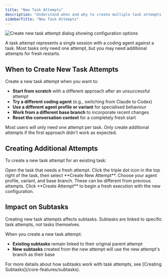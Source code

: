 ```yaml
---
title: "New Task Attempts"
description: "Understand when and why to create multiple task attempts for fresh restarts with different configurations."
sidebarTitle: "New Task Attempts"
---
```


<Frame>
<img src="/images/af-create-new-attempt.png" alt="Create new task attempt dialog showing configuration options" />
</Frame>

A task attempt represents a single session with a coding agent against a task. Most tasks only need one attempt, but you may need additional attempts for fresh restarts.

## When to Create New Task Attempts

Create a new task attempt when you want to:

- **Start from scratch** with a different approach after an unsuccessful attempt
- **Try a different coding agent** (e.g., switching from Claude to Codex)
- **Use a different agent profile or variant** for specialised behaviour
- **Work from a different base branch** to incorporate recent changes
- **Reset the conversation context** for a completely fresh start

<Tip>
Most users will only need one attempt per task. Only create additional attempts if the first approach didn't work as expected.
</Tip>

## Creating Additional Attempts

To create a new task attempt for an existing task:

<Steps>
<Step title="Navigate to the task">
  Open the task that needs a fresh attempt.
</Step>

<Step title="Click Create New Attempt">
  Click the triple dot icon in the top right of the task, then select **Create New Attempt**.
</Step>

<Step title="Configure the attempt">
  Choose your agent profile, variant, and base branch. These can be different from previous attempts.
</Step>

<Step title="Start execution">
  Click **Create Attempt** to begin a fresh execution with the new configuration.
</Step>
</Steps>

## Impact on Subtasks

<Warning>
Creating new task attempts affects subtasks. Subtasks are linked to specific task attempts, not tasks themselves.
</Warning>

When you create a new task attempt:

- **Existing subtasks** remain linked to their original parent attempt
- **New subtasks** created from the new attempt will use the new attempt's branch as their base

<Info>
For more details about how subtasks work with task attempts, see [Creating Subtasks](/core-features/subtasks).
</Info>
